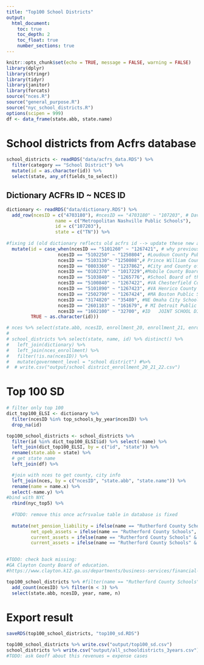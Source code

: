 ```yaml
---
title: "Top100 School Districts"
output:
  html_document:
    toc: true
    toc_depth: 2
    toc_float: true
    number_sections: true
---
```


```r
knitr::opts_chunk$set(echo = TRUE, message = FALSE, warning = FALSE)
library(dplyr)
library(stringr)
library(tidyr)
library(janitor)
library(forcats)
source("nces.R")
source("general_purpose.R")
source("nyc_school_districts.R")
options(scipen = 999)
df <- data_frame(state.abb, state.name)
```

# School districts from Acfrs database

```r
school_districts <- readRDS("data/acfrs_data.RDS") %>% 
  filter(category == "School District") %>% 
  mutate(id = as.character(id)) %>% 
  select(state, any_of(fields_to_select))
```

## Dictionary ACFRs ID ~ NCES ID

```r
dictionary <- readRDS("data/dictionary.RDS") %>% 
  add_row(ncesID = c("4703180"), #ncesID == "4703180" ~ "107203", # Davidson County Board of Education, previously id = 1267426
                  name = c("Metropolitan Nashville Public Schools"),
                  id = c("107203"),
                  state = c("TN")) %>% 
  
#fixing id (old dictionary reflects old acfrs id --> update these new acfrs id currently showing on database)
  mutate(id = case_when(ncesID == "5101260" ~ "1267421", # why previous id = "1250807", # Fairfax County Public Schools
                   ncesID == "5102250" ~ "1250804", #Loudoun County Public Schools	
                   ncesID == "5103130"~	"1250808",# Prince William County Public Schools		VA
                   ncesID == "0803360" ~ "1237862", #City and County of Denver School District No. 1
                   ncesID == "0102370" ~ "1017229",#Mobile County Board of School Commissioners	
                   ncesID == "5103840" ~ "1265776", #School Board of the City of Virginia Beach	
                   ncesID == "5100840" ~ "1267422", #VA	Chesterfield County Public Schools	1267422
                   ncesID == "5101890" ~ "1267423", #VA	Henrico County Public Schools	1267423
                   ncesID == "2502790" ~ "1267424", #MA	Boston Public Schools	
                   ncesID == "3174820" ~ "35480", #NE Omaha City School District 1 = 	Douglas County School District No. 0001	35480
                   ncesID == "2601103" ~ "161679", # MI Detroit Public Schools
                   ncesID == "1602100" ~ "32700", #ID	JOINT SCHOOL DISTRICT NO. 2
         TRUE ~ as.character(id))) 

```


```r
# nces %>% select(state.abb, ncesID, enrollment_20, enrollment_21, enrollment_22) -> nces_enrollment
# 
# school_districts %>% select(state, name, id) %>% distinct() %>% 
#   left_join(dictionary) %>% 
#   left_join(nces_enrollment) %>% 
#   filter(!is.na(ncesID)) %>% 
#   mutate(government_level = "school district") #%>% 
#  # write.csv("output/school district_enrollment_20_21_22.csv")
```

# Top 100 SD
```r
# filter only top 100
dict_top100_ELSI <- dictionary %>% 
  filter(ncesID %in% top_schools_by_year$ncesID) %>% 
  drop_na(id)

top100_school_districts <- school_districts %>% 
  filter(id %in% dict_top100_ELSI$id) %>% select(-name) %>% 
  left_join(dict_top100_ELSI, by = c("id", "state")) %>% 
  rename(state.abb = state) %>% 
  # get state name
  left_join(df) %>% 

  #join with nces to get county, city info
  left_join(nces, by = c("ncesID", "state.abb", "state.name")) %>% 
  rename(name = name.x) %>% 
  select(-name.y) %>% 
#bind with NYC
  rbind(nyc_top5) %>% 
  
  #TODO: remove this once acfrsvalue table in database is fixed
  
  mutate(net_pension_liability = ifelse(name == "Rutherford County Schools", 0, net_pension_liability),
         net_opeb_assets = ifelse(name == "Rutherford County Schools", 0, net_opeb_assets),
         current_assets = ifelse(name == "Rutherford County Schools" & year == 2020, 229017352, current_assets),
         current_assets = ifelse(name == "Rutherford County Schools" & year == 2021, 284767091, current_assets))

 
#TODO: check back missing: 
#GA Clayton County Board of education.
#https://www.clayton.k12.ga.us/departments/business-services/financial-reports

top100_school_districts %>% #filter(name == "Rutherford County Schools")
  add_count(ncesID) %>% filter(n < 3) %>% 
  select(state.abb, ncesID, year, name, n)


```


# Export result
```r
saveRDS(top100_school_districts, "top100_sd.RDS")

top100_school_districts %>% write.csv("output/top100_sd.csv")
school_districts %>% write.csv("output/all_schooldistricts_3years.csv")
#TODO: ask Geoff about this revenues = expense cases



 
  
 
```




